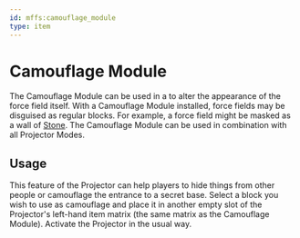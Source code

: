 ```yaml
---
id: mffs:camouflage_module
type: item
---
```


# Camouflage Module

The Camouflage Module can be used in a [](@mffs:projector) to alter the appearance of the force field itself.
With a Camouflage Module installed, force fields may be disguised as regular blocks. For example, a force field might
be masked as a wall of [Stone](@stone). The Camouflage Module can be used in combination with all Projector Modes.

<PrefabObtaining />

## Usage

This feature of the Projector can help players to hide things from other people or camouflage the entrance to a secret
base. Select a block you wish to use as camouflage and place it in another empty slot of the Projector's left-hand
item matrix (the same matrix as the Camouflage Module). Activate the Projector in the usual way.

